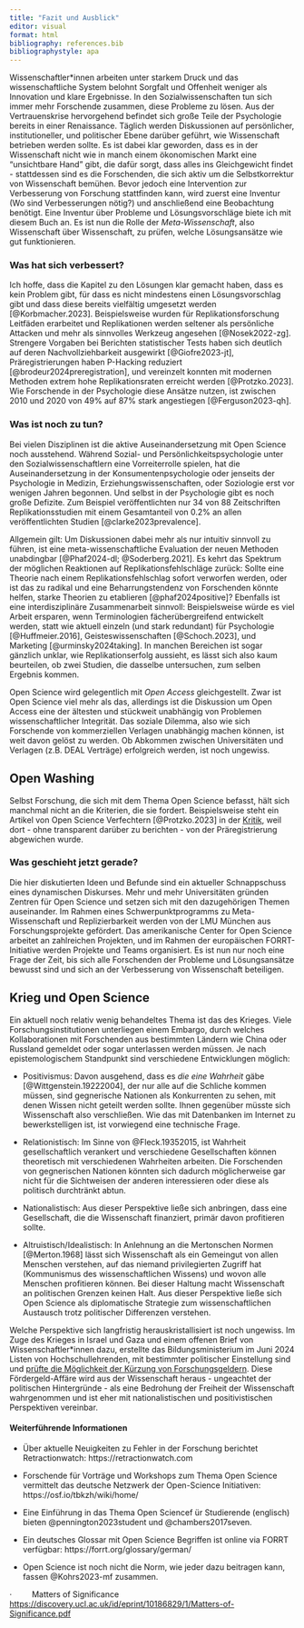 ```yaml
---
title: "Fazit und Ausblick"
editor: visual
format: html
bibliography: references.bib
bibliographystyle: apa
---
```


Wissenschaftler\*innen arbeiten unter starkem Druck und das wissenschaftliche System belohnt Sorgfalt und Offenheit weniger als Innovation und klare Ergebnisse. In den Sozialwissenschaften tun sich immer mehr Forschende zusammen, diese Probleme zu lösen. Aus der Vertrauenskrise hervorgehend befindet sich große Teile der Psychologie bereits in einer Renaissance. Täglich werden Diskussionen auf persönlicher, institutioneller, und politischer Ebene darüber geführt, wie Wissenschaft betrieben werden sollte. Es ist dabei klar geworden, dass es in der Wissenschaft nicht wie in manch einem ökonomischen Markt eine "unsichtbare Hand" gibt, die dafür sorgt, dass alles ins Gleichgewicht findet - stattdessen sind es die Forschenden, die sich aktiv um die Selbstkorrektur von Wissenschaft bemühen. Bevor jedoch eine Intervention zur Verbesserung von Forschung stattfinden kann, wird zuerst eine Inventur (Wo sind Verbesserungen nötig?) und anschließend eine Beobachtung benötigt. Eine Inventur über Probleme und Lösungsvorschläge biete ich mit diesem Buch an. Es ist nun die Rolle der *Meta-Wissenschaft*, also Wissenschaft über Wissenschaft, zu prüfen, welche Lösungsansätze wie gut funktionieren.

### Was hat sich verbessert?

Ich hoffe, dass die Kapitel zu den Lösungen klar gemacht haben, dass es kein Problem gibt, für dass es nicht mindestens einen Lösungsvorschlag gibt und dass diese bereits vielfältig umgesetzt werden [@Korbmacher.2023]. Beispielsweise wurden für Replikationsforschung Leitfäden erarbeitet und Replikationen werden seltener als persönliche Attacken und mehr als sinnvolles Werkzeug angesehen [@Nosek2022-zg]. Strengere Vorgaben bei Berichten statistischer Tests haben sich deutlich auf deren Nachvollziehbarkeit ausgewirkt [@Giofre2023-jt], Präregistrierungen haben P-Hacking reduziert [@brodeur2024preregistration], und vereinzelt konnten mit modernen Methoden extrem hohe Replikationsraten erreicht werden [@Protzko.2023]. Wie Forschende in der Psychologie diese Ansätze nutzen, ist zwischen 2010 und 2020 von 49% auf 87% stark angestiegen [@Ferguson2023-qh].

### Was ist noch zu tun?

Bei vielen Disziplinen ist die aktive Auseinandersetzung mit Open Science noch ausstehend. Während Sozial- und Persönlichkeitspsychologie unter den Sozialwissenschaftlern eine Vorreiterrolle spielen, hat die Auseinandersetzung in der Konsumentenpsychologie oder jenseits der Psychologie in Medizin, Erziehungswissenschaften, oder Soziologie erst vor wenigen Jahren begonnen. Und selbst in der Psychologie gibt es noch große Defizite. Zum Beispiel veröffentlichten nur 34 von 88 Zeitschriften Replikationsstudien mit einem Gesamtanteil von 0.2% an allen veröffentlichten Studien [@clarke2023prevalence].

Allgemein gilt: Um Diskussionen dabei mehr als nur intuitiv sinnvoll zu führen, ist eine meta-wissenschaftliche Evaluation der neuen Methoden unabdingbar [@Phaf2024-dl; @Soderberg.2021]. Es kehrt das Spektrum der möglichen Reaktionen auf Replikationsfehlschläge zurück: Sollte eine Theorie nach einem Replikationsfehlschlag sofort verworfen werden, oder ist das zu radikal und eine Beharrungstendenz von Forschenden könnte helfen, starke Theorien zu etablieren [@phaf2024positive]? Ebenfalls ist eine interdisziplinäre Zusammenarbeit sinnvoll: Beispielsweise würde es viel Arbeit ersparen, wenn Terminologien fächerübergreifend entwickelt werden, statt wie aktuell einzeln (und stark redundant) für Psychologie [@Huffmeier.2016], Geisteswissenschaften [@Schoch.2023], und Marketing [@urminsky2024taking]. In manchen Bereichen ist sogar gänzlich unklar, wie Replikationserfolg aussieht, es lässt sich also kaum beurteilen, ob zwei Studien, die dasselbe untersuchen, zum selben Ergebnis kommen.

Open Science wird gelegentlich mit *Open Access* gleichgestellt. Zwar ist Open Science viel mehr als das, allerdings ist die Diskussion um Open Access eine der ältesten und stückweit unabhängig von Problemen wissenschaftlicher Integrität. Das soziale Dilemma, also wie sich Forschende von kommerziellen Verlagen unabhängig machen können, ist weit davon gelöst zu werden. Ob Abkommen zwischen Universitäten und Verlagen (z.B. DEAL Verträge) erfolgreich werden, ist noch ungewiss.

::: callout-warning
## Open Washing

Selbst Forschung, die sich mit dem Thema Open Science befasst, hält sich manchmal nicht an die Kriterien, die sie fordert. Beispielsweise steht ein Artikel von Open Science Verfechtern [@Protzko.2023] in der [Kritik](https://statmodeling.stat.columbia.edu/2023/11/21/of-course-its-preregistered-just-give-me-a-sec/), weil dort - ohne transparent darüber zu berichten - von der Präregistrierung abgewichen wurde.
:::

### Was geschieht jetzt gerade?

Die hier diskutierten Ideen und Befunde sind ein aktueller Schnappschuss eines dynamischen Diskurses. Mehr und mehr Universitäten gründen Zentren für Open Science und setzen sich mit den dazugehörigen Themen auseinander. Im Rahmen eines Schwerpunktprogramms zu Meta-Wissenschaft und Replizierbarkeit werden von der LMU München aus Forschungsprojekte gefördert. Das amerikanische Center for Open Science arbeitet an zahlreichen Projekten, und im Rahmen der europäischen FORRT-Initiative werden Projekte und Teams organisiert. Es ist nun nur noch eine Frage der Zeit, bis sich alle Forschenden der Probleme und Lösungsansätze bewusst sind und sich an der Verbesserung von Wissenschaft beteiligen.

::: callout-tip
## Krieg und Open Science

Ein aktuell noch relativ wenig behandeltes Thema ist das des Krieges. Viele Forschungsinstitutionen unterliegen einem Embargo, durch welches Kollaborationen mit Forschenden aus bestimmten Ländern wie China oder Russland gemeldet oder sogar unterlassen werden müssen. Je nach epistemologischem Standpunkt sind verschiedene Entwicklungen möglich:

-   Positivismus: Davon ausgehend, dass es *die eine Wahrheit* gäbe [@Wittgenstein.19222004], der nur alle auf die Schliche kommen müssen, sind gegnerische Nationen als Konkurrenten zu sehen, mit denen Wissen nicht geteilt werden sollte. Ihnen gegenüber müsste sich Wissenschaft also verschließen. Wie das mit Datenbanken im Internet zu bewerkstelligen ist, ist vorwiegend eine technische Frage.

-   Relationistisch: Im Sinne von @Fleck.19352015, ist Wahrheit gesellschaftlich verankert und verschiedene Gesellschaften können theoretisch mit verschiedenen Wahrheiten arbeiten. Die Forschenden von gegnerischen Nationen könnten sich dadurch möglicherweise gar nicht für die Sichtweisen der anderen interessieren oder diese als politisch durchtränkt abtun.

-   Nationalistisch: Aus dieser Perspektive ließe sich anbringen, dass eine Gesellschaft, die die Wissenschaft finanziert, primär davon profitieren sollte.

-   Altruistisch/Idealistisch: In Anlehnung an die Mertonschen Normen [@Merton.1968] lässt sich Wissenschaft als ein Gemeingut von allen Menschen verstehen, auf das niemand privilegierten Zugriff hat (Kommunismus des wissenschaftlichen Wissens) und wovon alle Menschen profitieren können. Bei dieser Haltung macht Wissenschaft an politischen Grenzen keinen Halt. Aus dieser Perspektive ließe sich Open Science als diplomatische Strategie zum wissenschaftlichen Austausch trotz politischer Differenzen verstehen.

Welche Perspektive sich langfristig herauskristallisiert ist noch ungewiss. Im Zuge des Krieges in Israel und Gaza und einem offenen Brief von Wissenschaftler\*innen dazu, erstellte das Bildungsministerium im Juni 2024 Listen von Hochschullehrenden, mit bestimmter politischer Einstellung sind und [prüfte die Möglichkeit der Kürzung von Forschungsgeldern](https://www.tagesschau.de/investigativ/panorama/bmbf-stark-watzinger-foerdergelder-100.html). Diese Fördergeld-Affäre wird aus der Wissenschaft heraus - ungeachtet der politischen Hintergründe - als eine Bedrohung der Freiheit der Wissenschaft wahrgenommen und ist eher mit nationalistischen und positivistischen Perspektiven vereinbar.
:::

#### Weiterführende Informationen

-   Über aktuelle Neuigkeiten zu Fehler in der Forschung berichtet Retractionwatch: https://retractionwatch.com

-   Forschende für Vorträge und Workshops zum Thema Open Science vermittelt das deutsche Netzwerk der Open-Science Initiativen: https://osf.io/tbkzh/wiki/home/

-   Eine Einführung in das Thema Open Sciencef ür Studierende (englisch) bieten @pennington2023student und @chambers2017seven.

-   Ein deutsches Glossar mit Open Science Begriffen ist online via FORRT verfügbar: https://forrt.org/glossary/german/

-   Open Science ist noch nicht die Norm, wie jeder dazu beitragen kann, fassen @Kohrs2023-mf zusammen.

·         Matters of Significance <https://discovery.ucl.ac.uk/id/eprint/10186829/1/Matters-of-Significance.pdf>
